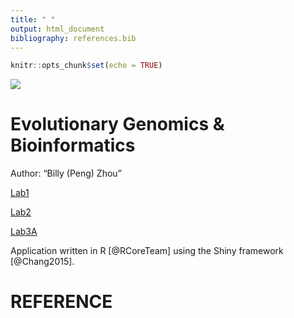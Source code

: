 ```yaml
---
title: " "
output: html_document
bibliography: references.bib
---
```


```r
knitr::opts_chunk$set(echo = TRUE)
```
![](image/Image_2.jpg)

# Evolutionary Genomics & Bioinformatics
Author: "Billy (Peng) Zhou"


[Lab1](Lab_1.html)

[Lab2](Lab2_Rmd.html)

[Lab3A](Lab3A.html)

Application written in R [@RCoreTeam] using the Shiny framework [@Chang2015].

# REFERENCE
